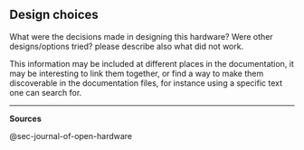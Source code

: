 ## Design choices

What were the decisions made in designing this hardware? Were other designs/options tried? please describe also what did not work.

This information may be included at different places in the documentation, it may be interesting to link them together, or find a way to make them discoverable in the documentation files, for instance using a specific text one can search for.

------------------------------------------------------------------------

**Sources**

@sec-journal-of-open-hardware